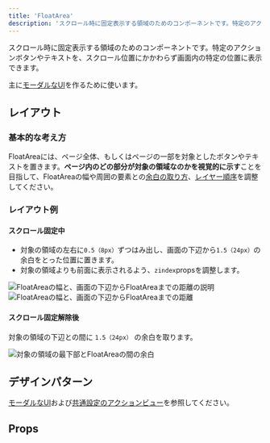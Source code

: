 ```yaml
---
title: 'FloatArea'
description: 'スクロール時に固定表示する領域のためのコンポーネントです。特定のアクションボタンやテキストを、スクロール位置にかかわらず画面内の特定の位置に表示できます。'
---
```


スクロール時に固定表示する領域のためのコンポーネントです。特定のアクションボタンやテキストを、スクロール位置にかかわらず画面内の特定の位置に表示できます。

主に[モーダルなUI](/products/design-patterns/modal-ui/)を作るために使います。

<ComponentStory name="FloatArea" />

## レイアウト

### 基本的な考え方

FloatAreaには、ページ全体、もしくはページの一部を対象としたボタンやテキストを置きます。**ページ内のどの部分が対象の領域なのかを視覚的に示す**ことを目指して、FloatAreaの幅や周囲の要素との[余白の取り方](/products/design-patterns/spacing-layout-pattern/)、[レイヤー順序](/products/design-tokens/z-index/)を調整してください。

### レイアウト例

#### スクロール固定中

- 対象の領域の左右に`0.5（8px）`ずつはみ出し、画面の下辺から`1.5（24px）`の余白をとった位置に置きます。
- 対象の領域よりも前面に表示されるよう、`zindex`propsを調整します。

![FloatAreaの幅と、画面の下辺からFloatAreaまでの距離の説明](./images/float-area-layout1.png)
![FloatAreaの幅と、画面の下辺からFloatAreaまでの距離](./images/float-area-layout-spacing1.png)

#### スクロール固定解除後

対象の領域の下辺との間に `1.5（24px）` の余白を取ります。

![対象の領域の最下部とFloatAreaの間の余白](./images/float-area-layout-spacing2.png)

## デザインパターン

[モーダルなUI](/products/design-patterns/modal-ui/)および[共通設定のアクションビュー](/products/design-patterns-core-features/main-admin/#h2-3)を参照してください。

## Props

<ComponentPropsTable name="FloatArea" />